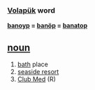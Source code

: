 === [[Volapük]] word === 

'''[[banoyp]] = [[banöp]] = [[banatop]]'''

== [[noun]] == 
# [[bath]] place
# [[seaside resort]] 
# [[Club Med]] (R)